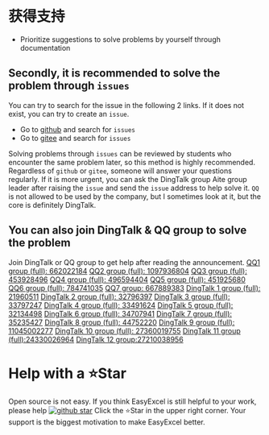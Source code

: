 # 获得支持

- Prioritize suggestions to solve problems by yourself through documentation


## Secondly, it is recommended to solve the problem through `issues`

You can try to search for the issue in the following 2 links. If it does not exist, you can try to create an `issue`.

* Go to [github](https://github.com/alibaba/easyexcel/issues) and search for `issues`
* Go to [gitee](https://gitee.com/easyexcel/easyexcel/issues) and search for `issues`

Solving problems through `issues` can be reviewed by students who encounter the same problem later, so this method is highly recommended.
Regardless of `github` or `gitee`, someone will answer your questions regularly. If it is more urgent, you can ask the DingTalk group Aite group leader after raising the `issue` and send the `issue` address to help solve it.
`QQ` is not allowed to be used by the company, but I sometimes look at it, but the core is definitely DingTalk.

## You can also join DingTalk & QQ group to solve the problem

Join DingTalk or QQ group to get help after reading the announcement.
[QQ1 group (full): 662022184](https://jq.qq.com/?_wv=1027&k=1T21jJxh)
[QQ2 group (full): 1097936804](https://jq.qq.com/?_wv=1027&k=j5zEy6Xl)
[QQ3 group (full): 453928496](https://qm.qq.com/cgi-bin/qm/qr?k=e2ULsA5A0GldhV2CXJ8sIbAyu9I6qqs7&jump_from=webapi)
[QQ4 group (full): 496594404](https://qm.qq.com/cgi-bin/qm/qr?k=e_aVG1Q7gi0PJUBkbrUGAgbeO3kUEInK&jump_from=webapi)
[QQ5 group (full): 451925680](https://jq.qq.com/?_wv=1027&k=6VHhvxyf)
[QQ6 group (full): 784741035](https://jq.qq.com/?_wv=1027&k=BbLBIo9P)
[QQ7 group: 667889383](http://qm.qq.com/cgi-bin/qm/qr?_wv=1027&k=XdTLw3Z3pr63VT0IkyoY-2t25TG7WxbG&authKey=gQKvTXipsjfUO1aNfL9zdHTfOmkqC6E%2BQ2zDg2jym8h3qXuQ7RtkpeAHeg9I4UhL&noverify=0&group_code=667889383)
[DingTalk 1 group (full): 21960511](https://qr.dingtalk.com/action/joingroup?code=v1,k1,cchz6k12ci9B08NNqhNRFGXocNVHrZtW0kaOtTKg/Rk=&_dt_no_comment=1&origin=11)
[DingTalk 2 group (full): 32796397](https://qr.dingtalk.com/action/joingroup?code=v1,k1,jyU9GtEuNU5S0QTyklqYcYJ8qDZtUuTPMM7uPZTS8Hs=&_dt_no_comment=1&origin=11)
[DingTalk 3 group (full): 33797247](https://qr.dingtalk.com/action/joingroup?code=v1,k1,3UGlEScTGQaHpW2cIRo+gkxJ9EVZ5fz26M6nW3uFP30=&_dt_no_comment=1&origin=11)
[DingTalk 4 group (full): 33491624](https://qr.dingtalk.com/action/joingroup?code=v1,k1,V14Pb65Too70rQkEaJ9ohb6lZBZbtp6jIL/q9EWh9vA=&_dt_no_comment=1&origin=11)
[DingTalk 5 group (full): 32134498](https://h5.dingtalk.com/circle/healthCheckin.html?dtaction=os&corpId=dingb9fa1325d9dccc3ecac589edd02f1650&5233a=71a83&cbdbhh=qwertyuiop)
[DingTalk 6 group (full): 34707941](https://h5.dingtalk.com/circle/healthCheckin.html?dtaction=os&corpId=dingcf68008a1d443ac012d5427bdb061b7a&6ae36c3d-0c80-4=22398493-6c2a-4&cbdbhh=qwertyuiop)
[DingTalk 7 group (full): 35235427](https://h5.dingtalk.com/circle/healthCheckin.html?dtaction=os&corpId=ding532b9018c06c7fc8660273c4b78e6440&167fb=ed003&cbdbhh=qwertyuiop)
[DingTalk 8 group (full): 44752220](https://h5.dingtalk.com/circle/healthCheckin.html?dtaction=os&corpId=dingea96808beee421693fd4ba7542d6e5da&0380092a-fa46=a6a40905-7951&cbdbhh=qwertyuiop)
[DingTalk 9 group (full): 11045002277](https://h5.dingtalk.com/circle/healthCheckin.html?dtaction=os&corpId=dinge338d2215891c0459c13cd6b2cb108a6&6972d=b92f9&cbdbhh=qwertyuiop)
[DingTalk 10 group (full): 27360019755](https://qr.dingtalk.com/action/joingroup?code=v1,k1,v25LHn2liWmrWUKlkhIzOTcK7s7onp/sZP8mO5oIYSs=&_dt_no_comment=1&origin=11)
[DingTalk 11 group (full):24330026964](https://qr.dingtalk.com/action/joingroup?code=v1,k1,63PjvTncu81oQ3X6XmGEJqnwQHCQxi/jaVlbUStq79o=&_dt_no_comment=1&origin=11)
[DingTalk 12 group:27210038956](https://qr.dingtalk.com/action/joingroup?code=v1,k1,3mKi7VTGlYO+IsDX5n7sYYm2Qrlm220kMBPsJFzKRis=&_dt_no_comment=1&origin=11)

# Help with a ⭐Star

Open source is not easy. If you think EasyExcel is still helpful to your work, please help <a target="_blank" href='https://github.com/alibaba/easyexcel'><img src="https:// img.shields.io/github/stars/alibaba/easyexcel.svg?style=flat-square&label=Stars&logo=github" alt="github star"/></a>
Click the ⭐Star in the upper right corner. Your support is the biggest motivation to make EasyExcel better.
